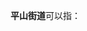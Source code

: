 '''平山街道'''可以指：
{{PRC admin/disambig|21/04/03/009/000|21/05/02/003/000|34/04/04/005/000|44/13/23/001/000|45/03/04/003/000}}
{{disambig|cat=四字乡级行政区划消歧义}}